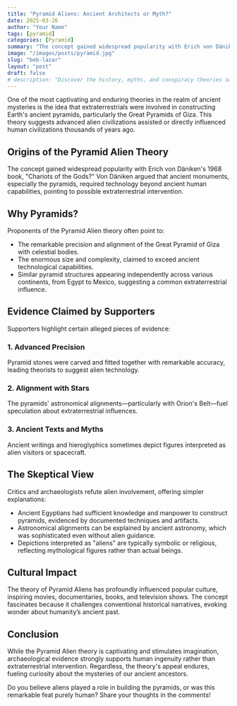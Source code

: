 ```yaml
---
title: "Pyramid Aliens: Ancient Architects or Myth?"
date: 2025-03-26
author: "Your Name"
tags: [pyramid]
categories: [Pyramid]
summary: "The concept gained widespread popularity with Erich von Däniken's 1968 book, 'Chariots of the Gods?'"
image: "/images/posts/pyramid.jpg"
slug: "bob-lazar"
layout: "post"
draft: false
# description: "Discover the history, myths, and conspiracy theories surrounding Area 51, America's most infamous military base."
---
```


One of the most captivating and enduring theories in the realm of ancient mysteries is the idea that extraterrestrials were involved in constructing Earth's ancient pyramids, particularly the Great Pyramids of Giza. This theory suggests advanced alien civilizations assisted or directly influenced human civilizations thousands of years ago.

## Origins of the Pyramid Alien Theory

The concept gained widespread popularity with Erich von Däniken's 1968 book, "Chariots of the Gods?" Von Däniken argued that ancient monuments, especially the pyramids, required technology beyond ancient human capabilities, pointing to possible extraterrestrial intervention.

## Why Pyramids?

Proponents of the Pyramid Alien theory often point to:

- The remarkable precision and alignment of the Great Pyramid of Giza with celestial bodies.
- The enormous size and complexity, claimed to exceed ancient technological capabilities.
- Similar pyramid structures appearing independently across various continents, from Egypt to Mexico, suggesting a common extraterrestrial influence.

## Evidence Claimed by Supporters

Supporters highlight certain alleged pieces of evidence:

### 1. Advanced Precision
Pyramid stones were carved and fitted together with remarkable accuracy, leading theorists to suggest alien technology.

### 2. Alignment with Stars
The pyramids' astronomical alignments—particularly with Orion's Belt—fuel speculation about extraterrestrial influences.

### 3. Ancient Texts and Myths
Ancient writings and hieroglyphics sometimes depict figures interpreted as alien visitors or spacecraft.

## The Skeptical View

Critics and archaeologists refute alien involvement, offering simpler explanations:

- Ancient Egyptians had sufficient knowledge and manpower to construct pyramids, evidenced by documented techniques and artifacts.
- Astronomical alignments can be explained by ancient astronomy, which was sophisticated even without alien guidance.
- Depictions interpreted as "aliens" are typically symbolic or religious, reflecting mythological figures rather than actual beings.

## Cultural Impact

The theory of Pyramid Aliens has profoundly influenced popular culture, inspiring movies, documentaries, books, and television shows. The concept fascinates because it challenges conventional historical narratives, evoking wonder about humanity’s ancient past.

## Conclusion

While the Pyramid Alien theory is captivating and stimulates imagination, archaeological evidence strongly supports human ingenuity rather than extraterrestrial intervention. Regardless, the theory's appeal endures, fueling curiosity about the mysteries of our ancient ancestors.

Do you believe aliens played a role in building the pyramids, or was this remarkable feat purely human? Share your thoughts in the comments!

